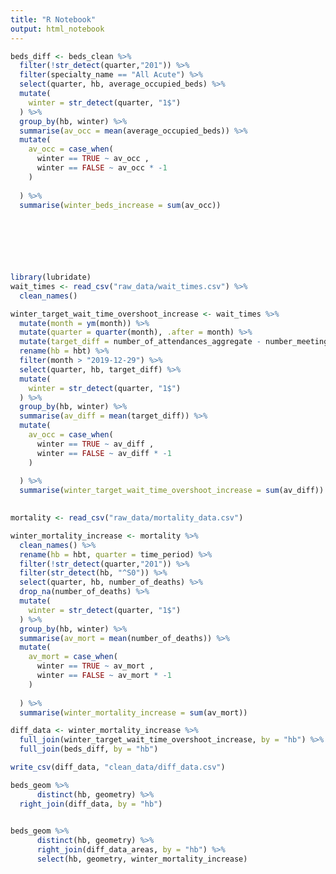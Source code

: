 ```yaml
---
title: "R Notebook"
output: html_notebook
---
```



```r
beds_diff <- beds_clean %>% 
  filter(!str_detect(quarter,"201")) %>% 
  filter(specialty_name == "All Acute") %>% 
  select(quarter, hb, average_occupied_beds) %>% 
  mutate(
    winter = str_detect(quarter, "1$")
  ) %>% 
  group_by(hb, winter) %>% 
  summarise(av_occ = mean(average_occupied_beds)) %>%
  mutate(
    av_occ = case_when(
      winter == TRUE ~ av_occ ,
      winter == FALSE ~ av_occ * -1
    ) 
    
  ) %>% 
  summarise(winter_beds_increase = sum(av_occ))
  



  
  

```

```r
library(lubridate)
wait_times <- read_csv("raw_data/wait_times.csv") %>% 
  clean_names()

winter_target_wait_time_overshoot_increase <- wait_times %>% 
  mutate(month = ym(month)) %>% 
  mutate(quarter = quarter(month), .after = month) %>% 
  mutate(target_diff = number_of_attendances_aggregate - number_meeting_target_aggregate, .after = quarter) %>% 
  rename(hb = hbt) %>% 
  filter(month > "2019-12-29") %>% 
  select(quarter, hb, target_diff) %>% 
  mutate(
    winter = str_detect(quarter, "1$")
  ) %>% 
  group_by(hb, winter) %>% 
  summarise(av_diff = mean(target_diff)) %>%
  mutate(
    av_occ = case_when(
      winter == TRUE ~ av_diff ,
      winter == FALSE ~ av_diff * -1
    ) 
    
  ) %>% 
  summarise(winter_target_wait_time_overshoot_increase = sum(av_diff))
  
```

```r
mortality <- read_csv("raw_data/mortality_data.csv")
```

```r
winter_mortality_increase <- mortality %>% 
  clean_names() %>% 
  rename(hb = hbt, quarter = time_period) %>% 
  filter(!str_detect(quarter,"201")) %>% 
  filter(str_detect(hb, "^S0")) %>% 
  select(quarter, hb, number_of_deaths) %>% 
  drop_na(number_of_deaths) %>% 
  mutate(
    winter = str_detect(quarter, "1$")
  ) %>% 
  group_by(hb, winter) %>% 
  summarise(av_mort = mean(number_of_deaths)) %>%
  mutate(
    av_mort = case_when(
      winter == TRUE ~ av_mort ,
      winter == FALSE ~ av_mort * -1
    ) 
    
  ) %>% 
  summarise(winter_mortality_increase = sum(av_mort))

```

```r
diff_data <- winter_mortality_increase %>% 
  full_join(winter_target_wait_time_overshoot_increase, by = "hb") %>% 
  full_join(beds_diff, by = "hb")

write_csv(diff_data, "clean_data/diff_data.csv")
```

```r
beds_geom %>%
      distinct(hb, geometry) %>%
  right_join(diff_data, by = "hb")
  
```

```r
beds_geom %>%
      distinct(hb, geometry) %>%
      right_join(diff_data_areas, by = "hb") %>% 
      select(hb, geometry, winter_mortality_increase)
```

